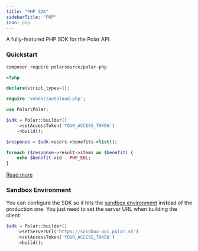 ```yaml
---
title: "PHP SDK"
sidebarTitle: "PHP"
icon: php
---
```


A fully-featured PHP SDK for the Polar API.

### Quickstart

```bash
composer require polarsource/polar-php
```

```php
<?php

declare(strict_types=1);

require 'vendor/autoload.php';

use Polar\Polar;

$sdk = Polar::builder()
    ->setAccessToken('YOUR_ACCESS_TOKEN')
    ->build();

$response = $sdk->users->benefits->list();

foreach ($response->result->items as $benefit) {
    echo $benefit->id . PHP_EOL;
}
```

[Read more](https://github.com/polarsource/polar-php)

### Sandbox Environment

You can configure the SDK so it hits the [sandbox environment](/integrate/sandbox) instead of the production one. You just need to set the server URL when building the client:

```php
$sdk = Polar::builder()
    ->setServerUrl('https://sandbox-api.polar.sh')
    ->setAccessToken('YOUR_ACCESS_TOKEN')
    ->build();
```
